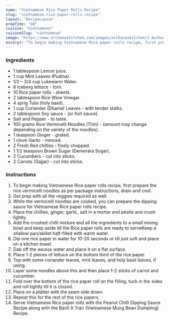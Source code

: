 ---
name: "Vietnamese Rice Paper Rolls Recipe"
slug: "vietnamese-rice-paper-rolls-recipe"
layout: 'RecipeLayout'
prepTime: "40"
cuisine: "Vietnamese"
cuisineSlug: "vietnamese"
image: "https://www.archanaskitchen.com/images/archanaskitchen/1-Author/Madhuli_Ajay/Vietnamese_Rice_paper_rolls.jpg"
excerpt: "To begin making Vietnamese Rice paper rolls recipe, first prepare the rice vermicelli noodles as per package instructions, drain and cool"
---

### Ingredients

- 1 tablespoon Lemon juice.
- 1 cup Mint Leaves (Pudina).
- 1/2 – 3/4 cup Lukewarm Water.
- 8 Iceberg lettuce - torn.
- 10 Rice paper rolls - sheets.
- 2 tablespoon Rice Wine Vinegar.
- 4 sprig Tulsi (holy basil).
- 1 cup Coriander (Dhania) Leaves - with tender stalks.
- 2 tablespoon Soy sauce - (or fish sauce).
- Salt and Pepper - to taste.
- 100 grams Rice Vermicelli Noodles (Thin) - (amount may change depending on the variety of the noodles).
- 1 teaspoon Ginger - grated.
- 1 clove Garlic - minced.
- 2 Fresh Red chillies - finely chopped.
- 1 1/2 teaspoon Brown Sugar (Demerara Sugar).
- 2 Cucumbers - cut into sticks.
- 2 Carrots (Gajjar) - cut into sticks.

### Instructions

1. To begin making Vietnamese Rice paper rolls recipe, first prepare the rice vermicelli noodles as per package instructions, drain and cool.
1. Get prep with all the veggies required as well.
1. While the vermicelli noodles are cooked, you can prepare the dipping sauce for Vietnamese Rice paper rolls recipe.
1. Place the chillies, ginger, garlic, salt in a mortar and pestle and crush lightly.
1. Add the crushed chilli mixture and all the ingredients to a small mixing bowl and keep aside till the Rice paper rolls are ready to serveKeep a shallow pan/skillet half-filled with warm water.
1. Dip one rice paper in water for 10-20 seconds or till just soft and place on a kitchen towel.
1. Dab off the excess water and place it on a flat surface.
1. Place 1-2 pieces of lettuce on the bottom third of the rice paper.
1. Top with some coriander leaves, mint leaves, and holy basil leaves, if using.
1. Layer some noodles above this and then place 1-2 sticks of carrot and cucumber.
1. Fold over the bottom of the rice paper roll on the filling, tuck in the sides and roll tightly till it is closed.
1. Place on a platter with the seam side down.
1. Repeat this for the rest of the rice papers.
1. Serve Vietnamese Rice paper rolls with the Peanut Chilli Dipping Sauce Recipe along with the Banh It Tran (Vietnamese Mung Bean Dumpling) Recipe.
